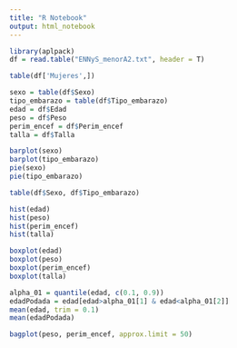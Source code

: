 ```yaml
---
title: "R Notebook"
output: html_notebook
---
```


```r
library(aplpack)
df = read.table("ENNyS_menorA2.txt", header = T)
```

```r
table(df['Mujeres',])
```
```r
sexo = table(df$Sexo)
tipo_embarazo = table(df$Tipo_embarazo)
edad = df$Edad
peso = df$Peso
perim_encef = df$Perim_encef
talla = df$Talla

barplot(sexo)
barplot(tipo_embarazo)
pie(sexo)
pie(tipo_embarazo)
```
```r
table(df$Sexo, df$Tipo_embarazo)
```
```r
hist(edad)
hist(peso)
hist(perim_encef)
hist(talla)

boxplot(edad)
boxplot(peso)
boxplot(perim_encef)
boxplot(talla)
```
```r
alpha_01 = quantile(edad, c(0.1, 0.9))
edadPodada = edad[edad>alpha_01[1] & edad<alpha_01[2]]
mean(edad, trim = 0.1)
mean(edadPodada)
```
```r
bagplot(peso, perim_encef, approx.limit = 50)
```

